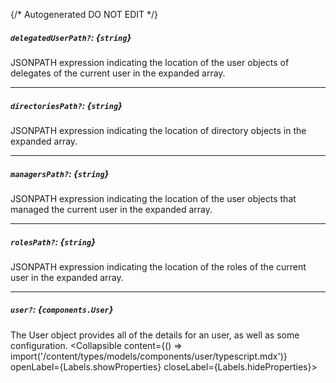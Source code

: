 {/* Autogenerated DO NOT EDIT  */}

##### `delegatedUserPath?`: *{`string`}*
JSONPATH expression indicating the location of the user objects of delegates of the current user in the expanded array.

---
##### `directoriesPath?`: *{`string`}*
JSONPATH expression indicating the location of directory objects in the expanded array.

---
##### `managersPath?`: *{`string`}*
JSONPATH expression indicating the location of the user objects that managed the current user in the expanded array.

---
##### `rolesPath?`: *{`string`}*
JSONPATH expression indicating the location of the roles of the current user in the expanded array.

---
##### `user?`: *{`components.User`}*
The User object provides all of the details for an user, as well as some configuration.
<Collapsible content={() => import('/content/types/models/components/user/typescript.mdx')} openLabel={Labels.showProperties} closeLabel={Labels.hideProperties}>
</Collapsible>


